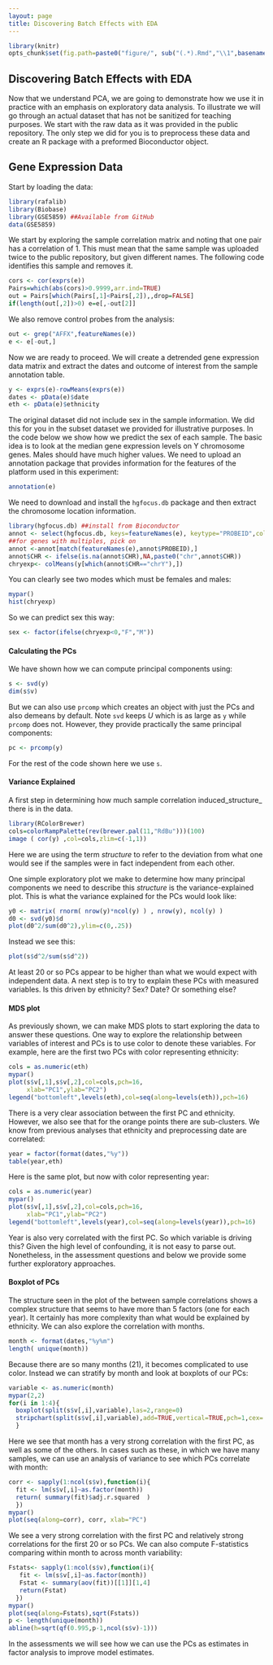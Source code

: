 ```yaml
---
layout: page
title: Discovering Batch Effects with EDA 
---
```


```r
library(knitr)
opts_chunk$set(fig.path=paste0("figure/", sub("(.*).Rmd","\\1",basename(knitr:::knit_concord$get('infile'))), "-"))
```


##  Discovering Batch Effects with EDA 

Now that we understand PCA, we are going to demonstrate how we use it in practice with an emphasis on exploratory data analysis. To illustrate we will go through an actual dataset that has not be sanitized for teaching purposes. We start with the raw data as it was provided in the public repository. The only step we did for you is to preprocess these data and create an R package with a preformed Bioconductor object.

## Gene Expression Data

Start by loading the data:
```r
library(rafalib)
library(Biobase)
library(GSE5859) ##Available from GitHub
data(GSE5859)
```

We start by exploring the sample correlation matrix and noting that one pair has a correlation of 1. This must mean that the same sample was uploaded twice to the public repository, but given different names. The following code identifies this sample and removes it.
```r
cors <- cor(exprs(e))
Pairs=which(abs(cors)>0.9999,arr.ind=TRUE)
out = Pairs[which(Pairs[,1]<Pairs[,2]),,drop=FALSE]
if(length(out[,2])>0) e=e[,-out[2]]
```

We also remove control probes from the analysis:

```r
out <- grep("AFFX",featureNames(e))
e <- e[-out,]
```


Now we are ready to proceed. We will create a detrended gene expression data matrix and extract the dates and outcome of interest from the sample annotation table. 
```r
y <- exprs(e)-rowMeans(exprs(e))
dates <- pData(e)$date
eth <- pData(e)$ethnicity
```

The original dataset did not include sex in the sample information. We did this for you in the subset dataset we provided for illustrative purposes. In the code below we show how we predict the sex of each sample. The basic idea is to look at the median gene expression levels on Y chromosome genes. Males should have much higher values. We need to upload an annotation package that provides information for the features of the platform used in this experiment:

```r
annotation(e)
```

We need to download and install the `hgfocus.db` package and then extract the chromosome location information.

```r
library(hgfocus.db) ##install from Bioconductor
annot <- select(hgfocus.db, keys=featureNames(e), keytype="PROBEID",columns=c("CHR"))
##for genes with multiples, pick on
annot <-annot[match(featureNames(e),annot$PROBEID),]
annot$CHR <- ifelse(is.na(annot$CHR),NA,paste0("chr",annot$CHR))
chryexp<- colMeans(y[which(annot$CHR=="chrY"),])
```

You can clearly see two modes which must be females and males:
```r
mypar()
hist(chryexp)
```

So we can predict sex this way:
```r
sex <- factor(ifelse(chryexp<0,"F","M"))
```

#### Calculating the PCs

We have shown how we can compute principal components using: 

```r
s <- svd(y)
dim(s$v)
```

But we can also use `prcomp` which creates an object with just the PCs and also demeans by default. Note `svd` keeps $U$ which is as large as `y` while `prcomp` does not. However, they provide practically the same principal components:


```r
pc <- prcomp(y)
```

For the rest of the code shown here we use `s`.

#### Variance Explained

A first step in determining how much sample correlation induced_structure_ there is in the data. 

```r
library(RColorBrewer)
cols=colorRampPalette(rev(brewer.pal(11,"RdBu")))(100)
image ( cor(y) ,col=cols,zlim=c(-1,1))
```

Here we are using the term _structure_ to refer to the deviation from what one would see if the samples were in fact independent from each other. 

One simple exploratory plot we make to determine how many principal components we need to describe this _structure_ is the variance-explained plot. This is what the variance explained for the PCs would look like:

```r
y0 <- matrix( rnorm( nrow(y)*ncol(y) ) , nrow(y), ncol(y) )
d0 <- svd(y0)$d
plot(d0^2/sum(d0^2),ylim=c(0,.25))
```

Instead we see this:

```r
plot(s$d^2/sum(s$d^2))
```

At least 20 or so PCs appear to be higher than what we would expect with independent data. A next step is to try to explain these PCs with measured variables. Is this driven by ethnicity? Sex? Date? Or something else?

#### MDS plot

As previously shown, we can make MDS plots to start exploring the data to answer these questions. One way to explore the relationship
between variables of interest and PCs is to use color to denote these variables. For example, here are the first two PCs with color representing ethnicity:


```r
cols = as.numeric(eth)
mypar()
plot(s$v[,1],s$v[,2],col=cols,pch=16,
     xlab="PC1",ylab="PC2")
legend("bottomleft",levels(eth),col=seq(along=levels(eth)),pch=16)
```

There is a very clear association between the first PC and ethnicity. However, we also see that for the orange points there are sub-clusters. We know from previous analyses that ethnicity and preprocessing date are correlated:


```r
year = factor(format(dates,"%y"))
table(year,eth)
```

Here is the same plot, but now with color representing year:

```r
cols = as.numeric(year)
mypar()
plot(s$v[,1],s$v[,2],col=cols,pch=16,
     xlab="PC1",ylab="PC2")
legend("bottomleft",levels(year),col=seq(along=levels(year)),pch=16)
```

Year is also very correlated with the first PC. So which variable is driving this? Given the high level of confounding, it is not easy to parse out. Nonetheless, in the assessment questions and below we provide some further exploratory approaches.

#### Boxplot of PCs

The structure seen in the plot of the between sample correlations shows a complex structure that seems to have more than 5 factors (one for each year). It certainly has more complexity than what would be explained by ethnicity. We can also explore the correlation with months. 

```r
month <- format(dates,"%y%m")
length( unique(month))
```

Because there are so many months (21), it becomes complicated to use color. Instead we can stratify by month and look at boxplots of our PCs:


```r
variable <- as.numeric(month)
mypar(2,2)
for(i in 1:4){
  boxplot(split(s$v[,i],variable),las=2,range=0)
  stripchart(split(s$v[,i],variable),add=TRUE,vertical=TRUE,pch=1,cex=.5,col=1)
  }
```

Here we see that month has a very strong correlation with the first PC, as well as some of the others. In cases such as these, in which we have many samples, we can use an analysis of variance to see which PCs correlate with month:

```r
corr <- sapply(1:ncol(s$v),function(i){
  fit <- lm(s$v[,i]~as.factor(month))
  return( summary(fit)$adj.r.squared  )
  })
mypar()
plot(seq(along=corr), corr, xlab="PC")
```

We see a very strong correlation with the first PC and relatively strong correlations for the first 20 or so PCs.
We can also compute F-statistics comparing within month to across month variability:

```r
Fstats<- sapply(1:ncol(s$v),function(i){
   fit <- lm(s$v[,i]~as.factor(month))
   Fstat <- summary(aov(fit))[[1]][1,4]
   return(Fstat)
  })
mypar()
plot(seq(along=Fstats),sqrt(Fstats))
p <- length(unique(month))
abline(h=sqrt(qf(0.995,p-1,ncol(s$v)-1)))
```

In the assessments we will see how we can use the PCs as estimates in factor analysis to improve model estimates.



